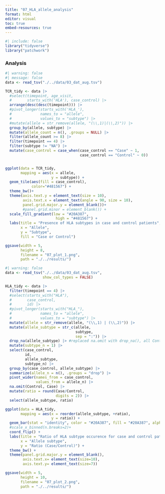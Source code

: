 ```yaml
---
title: "07_HLA_allele_analysis"
format: html
editor: visual
toc: true
embed-resources: true
---
```


```r
#| include: false
library("tidyverse")
library("patchwork")
```

### Analysis

```r
#| warning: false
#| message: false
data <- read_tsv("./../data/03_dat_aug.tsv")

TCR_tidy <- data |> 
  #select(timepoint, age_visit,
  #       starts_with('HLA'), case_control) |>
  arrange(desc(desc(timepoint))) |> 
  #pivot_longer(starts_with('HLA_'), 
  #             names_to = "allele",
  #             values_to = "subtype") |>
  #mutate(allele = str_remove(allele, "(\\,1)|(\\,2)")) |>
  group_by(allele, subtype) |> 
  mutate(allele_count = n(), .groups = NULL) |>
  filter(allele_count >= 8) |>
  filter(timepoint == 4) |>
  filter(subtype != "NA") |>
  mutate(case_control = case_when(case_control == "Case" ~ 1,
                                  case_control == "Control" ~ 0))


ggplot(data = TCR_tidy,
       mapping = aes(x = allele,
                     y = subtype)) +
  geom_tile(aes(fill = case_control),
            color="#481567") + 
  theme_bw()+
  theme(axis.text.y = element_text(size = 10),
        axis.text.x = element_text(angle = 90, size = 10),
        panel.grid.major.y = element_blank())+
        #panel.grid.minor = element_blank()) +
  scale_fill_gradient(low = "#20A387",
                       high = "#481567") + 
  labs(title = "Presence of HLA subtypes in case and control patients",
       x = "Allele",
       y = "Subtype",
       fill = "Case or Control")

ggsave(width = 5,
       height = 8,
       filename = "07_plot_1.png",
       path = "./../results/")
```

```r
#| warning: false
data <- read_tsv("./../data/03_dat_aug.tsv",
                 show_col_types = FALSE)

HLA_tidy <- data |> 
  filter(timepoint == 4) |> 
  #select(starts_with("HLA"),
  #       case_control,
  #       id) |>
  #pivot_longer(starts_with("HLA_"), 
  #             names_to = "allele",
  #             values_to = "subtype") |>
  mutate(allele = str_remove(allele, "(\\,1) | (\\,2)")) |>
  mutate(allele_subtype = str_c(allele,
                                subtype,
                                sep = ":")) |> 
  drop_na(allele_subtype) |> #replaced na.omit with drop_na(), all Control case would be removed
  mutate(subtype_n = 1) |>
  select(case_control,
         id,
         allele_subtype,
         subtype_n) |> 
  group_by(case_control, allele_subtype) |>
  summarize(allele_n = n(), .groups = "drop") |> 
  pivot_wider(names_from = case_control,
              values_from = allele_n) |> 
  na.omit(Control, Case) |> 
  mutate(ratio = round(Case/Control, 
                       digits = 2)) |>
  select(allele_subtype, ratio)

ggplot(data = HLA_tidy,
       mapping = aes(x = reorder(allele_subtype, +ratio),
                     y = ratio)) + 
  geom_bar(stat = "identity", color = "#20A387", fill = "#20A387", alpha = 0.8) + 
  #scale_x_binned(n.breaks=2)+
  coord_flip() + 
  labs(title = "Ratio of HLA subtype occurence for case and control patients",
       x = "Allele subtype",
       y = "Ratio (Case/Control)") + 
  theme_bw() + 
  theme(panel.grid.major.y = element_blank(),
        axis.text.x= element_text(size=10),
        axis.text.y= element_text(size=7))

ggsave(width = 5,
       height = 10,
       filename = "07_plot_2.png",
       path = "./../results/")
```

